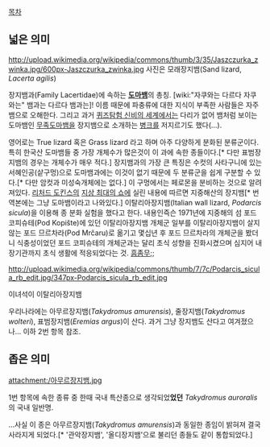 [[목차]]

== 넓은 의미 ==

http://upload.wikimedia.org/wikipedia/commons/thumb/3/35/Jaszczurka_zwinka.jpg/600px-Jaszczurka_zwinka.jpg
사진은 모래장지뱀(Sand lizard, ''Lacerta agilis'')

장지뱀과(Family Lacertidae)에 속하는 '''[[도마뱀]]'''의 총칭. [wiki:"자쿠와는 다르다 자쿠와는" 뱀과는 다르다 뱀과는]! 이름 때문에 파충류에 대한 지식이 부족한 사람들은 자주 뱀으로 오해한다. 그리고 과거 [[퀴즈탐험 신비의 세계]]에서는 다리가 없어 뱀처럼 보이는 도마뱀인 [[무족도마뱀]]을 장지뱀으로 소개하는 [[병크]]를 저지르기도 했다(...).

영어로는 True lizard 혹은 Grass lizard 라고 하며 아주 다양하게 분화된 분류군이다. 특히 한국산 도마뱀들 중 가장 개체수가 많은것이 이 과에 속한 종들이다.[* 다만 표범장지뱀의 경우는 개체수가 매우 적다.]
장지뱀과의 가장 큰 특징은 수컷의 사타구니에 있는 서혜인공(샅구멍)으로 도마뱀과에는 이것이 없기 때문에 두 분류군을 쉽게 구분할 수 있다.[* 다만 암컷과 미성숙개체에는 없다.] 이 구멍에서는 페로몬을 분비하는 것으로 알려져있다.
[[리처드 도킨스]]의 [[지상 최대의 쇼]]에 실린 내용에 따르면 지중해산의 장지뱀[* 번역본에는 그냥 도마뱀이라고 나와있다.] 이탈리아장지뱀(Italian wall lizard, ''Podarcis sicula'')을 이용해 종 분화 실험을 했다고 한다. 내용인즉슨 1971년에 지중해의 섬 포드 코피슈테(Pod Kopište)에 있던 이탈리아장지뱀 개체군 일부를 이탈리아장지뱀이 살지 않는 포드 므르차라(Pod Mrčaru)로 옮기고 몇십년 후 포드 므르차라의 개체군을 봤더니 식충성이었던 포드 코피슈테의 개체군과는 달리 초식 성향을 진화시켰으며 심지어 내장기관까지 초식 생활에 적응되었다는 것. [[흠좀무]];;

http://upload.wikimedia.org/wikipedia/commons/thumb/7/7c/Podarcis_sicula_rb_edit.jpg/347px-Podarcis_sicula_rb_edit.jpg

이녀석이 이탈리아장지뱀

우리나라에는 아무르장지뱀(''Takydromus amurensis''), 줄장지뱀(''Takydromus wolteri''), 표범장지뱀(''Eremias argus'')이 산다. 과거 그냥 장지뱀도 산다고 여겨졌으나... 이하 2번 항목 참조.

== 좁은 의미 ==
attachment:/아무르장지뱀.jpg

1번 항목에 속한 종류 중 한때 국내 특산종으로 생각되었'''었던''' ''Takydromus auroralis''의 국내 일반명.

...사실 이 종은 아무르장지뱀(''Takydromus amurensis'')과 동일한 종임이 밝혀져 결국 사라지게 되었다.[* '관악장지뱀', '올디장지뱀'으로 불리던 종들도 같이 통합되었다.]
